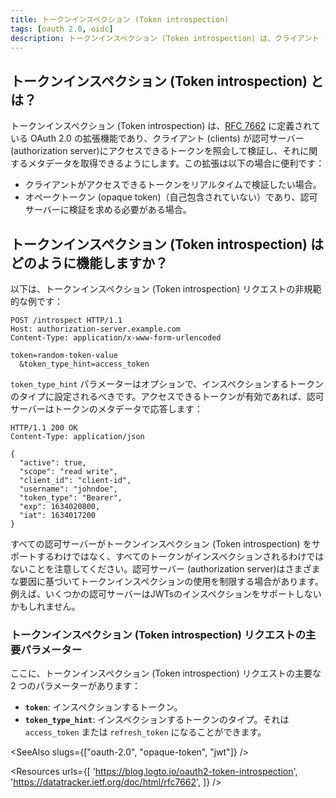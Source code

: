 ```yaml
---
title: トークンインスペクション (Token introspection)
tags: [oauth 2.0, oidc]
description: トークンインスペクション (Token introspection) は、クライアント (clients) が認可サーバー (authorization server) にアクセスできるトークンを照会して検証し、それに関するメタデータを取得できるようにする OAuth 2.0 の拡張機能です。
---
```


## トークンインスペクション (Token introspection) とは？

トークンインスペクション (Token introspection) は、[RFC 7662](https://datatracker.ietf.org/doc/html/rfc7662) に定義されている OAuth 2.0 の拡張機能であり、<Ref slug="client">クライアント (clients)</Ref> が<Ref slug="authorization-server">認可サーバー (authorization server)</Ref>にアクセスできるトークンを照会して検証し、それに関するメタデータを取得できるようにします。この拡張は以下の場合に便利です：

- クライアントがアクセスできるトークンをリアルタイムで検証したい場合。
- <Ref slug="opaque-token">オペークトークン (opaque token)</Ref>（自己包含されていない）であり、認可サーバーに検証を求める必要がある場合。

## トークンインスペクション (Token introspection) はどのように機能しますか？

以下は、トークンインスペクション (Token introspection) リクエストの非規範的な例です：

```http
POST /introspect HTTP/1.1
Host: authorization-server.example.com
Content-Type: application/x-www-form-urlencoded

token=random-token-value
  &token_type_hint=access_token
```

`token_type_hint` パラメーターはオプションで、インスペクションするトークンのタイプに設定されるべきです。アクセスできるトークンが有効であれば、認可サーバーはトークンのメタデータで応答します：

```http
HTTP/1.1 200 OK
Content-Type: application/json

{
  "active": true,
  "scope": "read write",
  "client_id": "client-id",
  "username": "johndoe",
  "token_type": "Bearer",
  "exp": 1634020800,
  "iat": 1634017200
}
```

すべての認可サーバーがトークンインスペクション (Token introspection) をサポートするわけではなく、すべてのトークンがインスペクションされるわけではないことを注意してください。<Ref slug="authorization-server">認可サーバー (authorization server)</Ref>はさまざまな要因に基づいてトークンインスペクションの使用を制限する場合があります。例えば、いくつかの認可サーバーは<Ref slug="jwt">JWTs</Ref>のインスペクションをサポートしないかもしれません。

### トークンインスペクション (Token introspection) リクエストの主要パラメーター

ここに、トークンインスペクション (Token introspection) リクエストの主要な 2 つのパラメーターがあります：

- **`token`**: インスペクションするトークン。
- **`token_type_hint`**: インスペクションするトークンのタイプ。それは `access_token` または `refresh_token` になることができます。

<SeeAlso slugs={["oauth-2.0", "opaque-token", "jwt"]} />

<Resources
  urls={[
    'https://blog.logto.io/oauth2-token-introspection',
    'https://datatracker.ietf.org/doc/html/rfc7662',
  ]}
/>